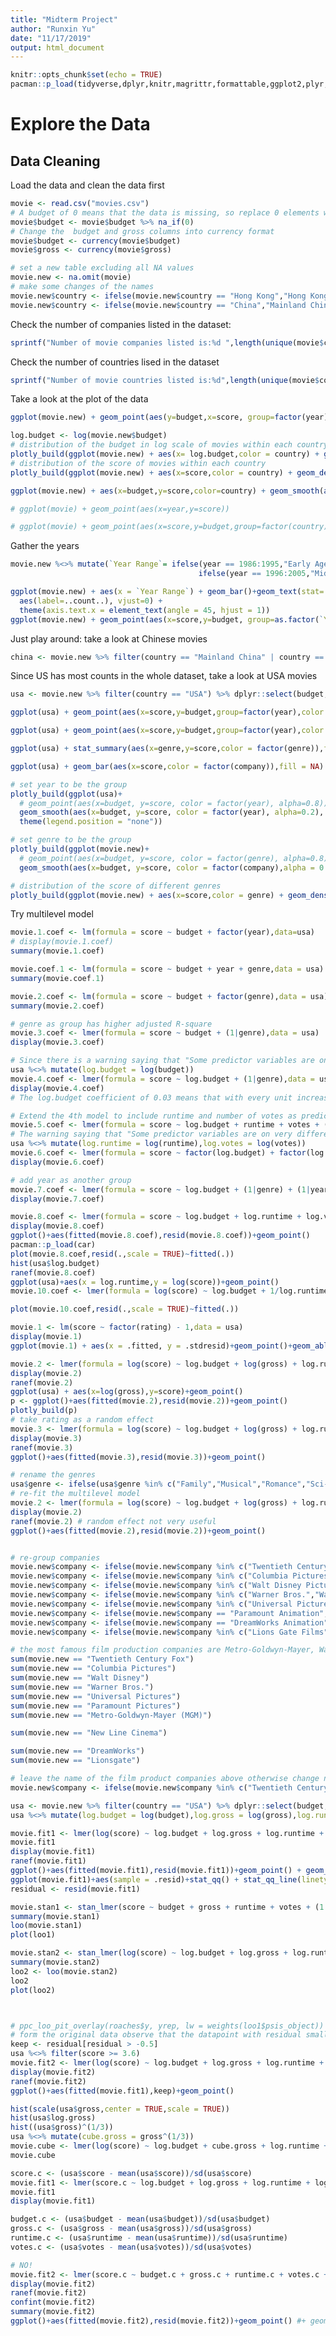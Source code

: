 ```yaml
---
title: "Midterm Project"
author: "Runxin Yu"
date: "11/17/2019"
output: html_document
---
```


```r
knitr::opts_chunk$set(echo = TRUE)
pacman::p_load(tidyverse,dplyr,knitr,magrittr,formattable,ggplot2,plyr,plotly,anchors,lme4,tidyr,arm)
```

# Explore the Data
## Data Cleaning 

Load the data and clean the data first
```r
movie <- read.csv("movies.csv")
# A budget of 0 means that the data is missing, so replace 0 elements with NA
movie$budget <- movie$budget %>% na_if(0)
# Change the  budget and gross columns into currency format
movie$budget <- currency(movie$budget)
movie$gross <- currency(movie$gross)

# set a new table excluding all NA values
movie.new <- na.omit(movie)
# make some changes of the names
movie.new$country <- ifelse(movie.new$country == "Hong Kong","Hong Kong China",as.character(movie.new$country)) %>% as.factor()
movie.new$country <- ifelse(movie.new$country == "China","Mainland China",as.character(movie.new$country)) %>% as.factor()
```

Check the number of companies listed in the dataset:
```r
sprintf("Number of movie companies listed is:%d ",length(unique(movie$company)))
```

Check the number of countries lised in the dataset
```r
sprintf("Number of movie countries listed is:%d",length(unique(movie$country)))
```

Take a look at the plot of the data
```r
ggplot(movie.new) + geom_point(aes(y=budget,x=score, group=factor(year),color =factor(year)))  

log.budget <- log(movie.new$budget)
# distribution of the budget in log scale of movies within each country
plotly_build(ggplot(movie.new) + aes(x= log.budget,color = country) + geom_density() + theme(legend.position = "none"))
# distribution of the score of movies within each country
plotly_build(ggplot(movie.new) + aes(x=score,color = country) + geom_density() + theme(legend.position = "none"))

ggplot(movie.new) + aes(x=budget,y=score,color=country) + geom_smooth(aes(x=budget,y=score),data = filter(movie.new, country == "USA")) + theme(legend.position = "none")

# ggplot(movie) + geom_point(aes(x=year,y=score))

# ggplot(movie) + geom_point(aes(x=score,y=budget,group=factor(country),color=country)) + theme(legend.position = "none")
```

Gather the years
```r
movie.new %<>% mutate(`Year Range`= ifelse(year == 1986:1995,"Early Age",
                                          ifelse(year == 1996:2005,"Mid Age","Late Age")))

ggplot(movie.new) + aes(x = `Year Range`) + geom_bar()+geom_text(stat='count', 
  aes(label=..count..), vjust=0) + 
  theme(axis.text.x = element_text(angle = 45, hjust = 1))
ggplot(movie.new) + geom_point(aes(x=score,y=budget, group=as.factor(`Year Range`),color = as.factor(year))) + theme(legend.position = "none")
```

Just play around: take a look at Chinese movies
```r
china <- movie.new %>% filter(country == "Mainland China" | country == "Hong Kong China") %>% dplyr::select(budget,company,director,gross,name,runtime,score,votes,star)
```

Since US has most counts in the whole dataset, take a look at USA movies
```r
usa <- movie.new %>% filter(country == "USA") %>% dplyr::select(budget,director,genre,name,runtime,score,gross,rating,star,votes,year)

ggplot(usa) + geom_point(aes(x=score,y=budget,group=factor(year),color = factor(year))) + theme(legend.position = "none") + facet_wrap(~genre,nrow = 3)

ggplot(usa) + geom_point(aes(x=score,y=budget,group=factor(year),color = factor(year))) + geom_smooth(aes(x=score,y=budget),data = filter(usa, year == "2013"), se = FALSE)

ggplot(usa) + stat_summary(aes(x=genre,y=score,color = factor(genre)),fun.ymin = min,fun.ymax = max,fun.y = mean) 

ggplot(usa) + geom_bar(aes(x=score,color = factor(company)),fill = NA)

# set year to be the group
plotly_build(ggplot(usa)+
  # geom_point(aes(x=budget, y=score, color = factor(year), alpha=0.8))+
  geom_smooth(aes(x=budget, y=score, color = factor(year), alpha=0.2), method = "lm",se = FALSE)+
  theme(legend.position = "none"))

# set genre to be the group
plotly_build(ggplot(movie.new)+
  # geom_point(aes(x=budget, y=score, color = factor(genre), alpha=0.8))+
  geom_smooth(aes(x=budget, y=score, color = factor(company),alpha = 0.8), method = "lm",se = FALSE))

# distribution of the score of different genres
plotly_build(ggplot(movie.new) + aes(x=score,color = genre) + geom_density() + theme(legend.position = "none"))
```

Try multilevel model
```r
movie.1.coef <- lm(formula = score ~ budget + factor(year),data=usa)
# display(movie.1.coef)
summary(movie.1.coef)

movie.coef.1 <- lm(formula = score ~ budget + year + genre,data = usa)
summary(movie.coef.1)

movie.2.coef <- lm(formula = score ~ budget + factor(genre),data = usa)
summary(movie.2.coef)

# genre as group has higher adjusted R-square
movie.3.coef <- lmer(formula = score ~ budget + (1|genre),data = usa)
display(movie.3.coef)

# Since there is a warning saying that "Some predictor variables are on very different scales: consider rescaling", take log to budget to see whether there are any differences
usa %<>% mutate(log.budget = log(budget))
movie.4.coef <- lmer(formula = score ~ log.budget + (1|genre),data = usa)
display(movie.4.coef)
# The log.budget coefficient of 0.03 means that with every unit increase of budget in log scale, the score of the movie is expected to increase by 0.03. It is the same for every movie.

# Extend the 4th model to include runtime and number of votes as predictors to see how model fit
movie.5.coef <- lmer(formula = score ~ log.budget + runtime + votes + (1|genre),data = usa)
# The warning saying that "Some predictor variables are on very different scales: consider rescaling" appeared again, thus rescale numbter of votes and runtime (take log transformation of both predictors)
usa %<>% mutate(log.runtime = log(runtime),log.votes = log(votes))
movie.6.coef <- lmer(formula = score ~ factor(log.budget) + factor(log.runtime) + factor(log.votes) + (1|genre),data = usa)
display(movie.6.coef)

# add year as another group
movie.7.coef <- lmer(formula = score ~ log.budget + (1|genre) + (1|year),data = usa)
display(movie.7.coef)

movie.8.coef <- lmer(formula = score ~ log.budget + log.runtime + log.votes + (1|genre) + (1|year),data = usa)
display(movie.8.coef)
ggplot()+aes(fitted(movie.8.coef),resid(movie.8.coef))+geom_point()
pacman::p_load(car)
plot(movie.8.coef,resid(.,scale = TRUE)~fitted(.))
hist(usa$log.budget)
ranef(movie.8.coef)
ggplot(usa)+aes(x = log.runtime,y = log(score))+geom_point()
movie.10.coef <- lmer(formula = log(score) ~ log.budget + 1/log.runtime + log.votes + (1|genre) + (1|year),data = usa)

plot(movie.10.coef,resid(.,scale = TRUE)~fitted(.))
```


```r
movie.1 <- lm(score ~ factor(rating) - 1,data = usa)
display(movie.1)
ggplot(movie.1) + aes(x = .fitted, y = .stdresid)+geom_point()+geom_abline(intercept = 2.0,slope = 0.0, linetype = "dashed")

movie.2 <- lmer(formula = log(score) ~ log.budget + log(gross) + log.runtime + log.votes + (1|genre) + (1|year), data = usa)
display(movie.2)
ranef(movie.2)
ggplot(usa) + aes(x=log(gross),y=score)+geom_point()
p <- ggplot()+aes(fitted(movie.2),resid(movie.2))+geom_point()
plotly_build(p)
# take rating as a random effect
movie.3 <- lmer(formula = log(score) ~ log.budget + log(gross) + log.runtime + log.votes + (1|rating),data = usa)
display(movie.3)
ranef(movie.3)
ggplot()+aes(fitted(movie.3),resid(movie.3))+geom_point()

# rename the genres
usa$genre <- ifelse(usa$genre %in% c("Family","Musical","Romance","Sci-Fi","Thriller"),"Other",as.character(usa$genre)) %>% as.factor()
# re-fit the multilevel model
movie.2 <- lmer(formula = log(score) ~ log.budget + log(gross) + log.runtime + log.votes + (1|genre) + (1|year), data = usa)
display(movie.2)
ranef(movie.2) # random effect not very useful
ggplot()+aes(fitted(movie.2),resid(movie.2))+geom_point()


# re-group companies
movie.new$company <- ifelse(movie.new$company %in% c("Twentieth Century Fox Film Corporation", "Twentieth Century Fox Animation"),"Twentieth Century Fox",as.character(movie.new$company)) %>% as.factor()
movie.new$company <- ifelse(movie.new$company %in% c("Columbia Pictures Corporation","Columbia Pictures","	Columbia TriStar Home Video","Columbia Pictures Film Production Asia","Columbia Pictures Industries"),"Columbia Pictures",as.character(movie.new$company)) %>% as.factor()
movie.new$company <- ifelse(movie.new$company %in% c("Walt Disney Pictures","Walt Disney Feature Animation","Walt Disney Feature Animation Florida","Disney Television Animation","Walt Disney Animation Studios"),"Walt Disney",as.character(movie.new$company)) %>% as.factor()
movie.new$company <- ifelse(movie.new$company %in% c("Warner Bros.","Warner Bros. Animation","Warner Bros. Family Entertainment","Warner Independent Pictures (WIP)","Warner Bros. Digital Distribution","Warner Bros. Pictures"),"Warner Bros.",as.character(movie.new$company)) %>% as.factor()
movie.new$company <- ifelse(movie.new$company %in% c("Universal Pictures","Universal City Studios","Universal Pictures International (UPI)"),"Universal Pictures",as.character(movie.new$company)) %>% as.factor()
movie.new$company <- ifelse(movie.new$company == "Paramount Animation","Paramount Pictures",as.character(movie.new$company)) %>% as.factor()
movie.new$company <- ifelse(movie.new$company == "DreamWorks Animation","DreamWork",as.character(movie.new$company)) %>% as.factor()
movie.new$company <- ifelse(movie.new$company %in% c("Lions Gate Films","Lionsgate","Lions Gate Family Entertainment"),"Lionsgate",as.character(movie.new$company)) %>% as.factor()

# the most famous film production companies are Metro-Goldwyn-Mayer, Warner Bros., Paramount Pictures,Columbia Pictures, Universal Pictures, Twentieth Century Fox, Walt Disney
sum(movie.new == "Twentieth Century Fox")
sum(movie.new == "Columbia Pictures")
sum(movie.new == "Walt Disney")
sum(movie.new == "Warner Bros.")
sum(movie.new == "Universal Pictures")
sum(movie.new == "Paramount Pictures")
sum(movie.new == "Metro-Goldwyn-Mayer (MGM)")

sum(movie.new == "New Line Cinema")

sum(movie.new == "DreamWorks")
sum(movie.new == "Lionsgate")

# leave the name of the film product companies above otherwise change names into others
movie.new$company <- ifelse(movie.new$company %in% c("Twentieth Century Fox","Columbia Pictures","Walt Disney", "Warner Bros.","Universal Pictures","Paramount Pictures","Metro-Goldwyn-Mayer (MGM)","DreamWorks","Lionsgate","New Line Cinema","Touchstone Pictures","Miramax","TriStar Pictures","Fox 2000 Pictures","Dimension Films"),as.character(movie.new$company),"Others")

usa <- movie.new %>% filter(country == "USA") %>% dplyr::select(budget,company,genre,name,runtime,score,gross,rating,star,votes,year)
usa %<>% mutate(log.budget = log(budget),log.gross = log(gross),log.runtime = log(runtime),log.votes = log(votes))

movie.fit1 <- lmer(log(score) ~ log.budget + log.gross + log.runtime + log.votes + (1|company),data = usa)
movie.fit1
display(movie.fit1)
ranef(movie.fit1)
ggplot()+aes(fitted(movie.fit1),resid(movie.fit1))+geom_point() + geom_abline(intercept = -0.5,slope = 0.0, linetype = "dashed")
ggplot(movie.fit1)+aes(sample = .resid)+stat_qq() + stat_qq_line(linetype = "dashed")
residual <- resid(movie.fit1)

movie.stan1 <- stan_lmer(score ~ budget + gross + runtime + votes + (1|company),data = usa)
summary(movie.stan1)
loo(movie.stan1)
plot(loo1)

movie.stan2 <- stan_lmer(log(score) ~ log.budget + log.gross + log.runtime + log.votes + (1|company),data = usa)
summary(movie.stan2)
loo2 <- loo(movie.stan2)
loo2
plot(loo2)



# ppc_loo_pit_overlay(roaches$y, yrep, lw = weights(loo1$psis_object))
# form the original data observe that the datapoint with residual smaller than -0.5 are the points with score less than 3.6, thus get rid of those points and fit the model again.
keep <- residual[residual > -0.5]
usa %<>% filter(score >= 3.6)
movie.fit2 <- lmer(log(score) ~ log.budget + log.gross + log.runtime + log.votes + (1|company),data = usa)
display(movie.fit2)
ranef(movie.fit2)
ggplot()+aes(fitted(movie.fit1),keep)+geom_point()

hist(scale(usa$gross,center = TRUE,scale = TRUE))
hist(usa$log.gross)
hist((usa$gross)^(1/3))
usa %<>% mutate(cube.gross = gross^(1/3))
movie.cube <- lmer(log(score) ~ log.budget + cube.gross + log.runtime + log.votes + (1|company),data = usa)
movie.cube

score.c <- (usa$score - mean(usa$score))/sd(usa$score)
movie.fit1 <- lmer(score.c ~ log.budget + log.gross + log.runtime + log.votes + (1|company),data = usa) 
movie.fit1
display(movie.fit1)

budget.c <- (usa$budget - mean(usa$budget))/sd(usa$budget)
gross.c <- (usa$gross - mean(usa$gross))/sd(usa$gross)
runtime.c <- (usa$runtime - mean(usa$runtime))/sd(usa$runtime)
votes.c <- (usa$votes - mean(usa$votes))/sd(usa$votes)

# NO!
movie.fit2 <- lmer(score.c ~ budget.c + gross.c + runtime.c + votes.c + (1|company),data = usa) 
display(movie.fit2)
ranef(movie.fit2)
confint(movie.fit2)
summary(movie.fit2)
ggplot()+aes(fitted(movie.fit2),resid(movie.fit2))+geom_point() #+ geom_abline(intercept = -0.5,slope = 0.0, linetype = "dashed")
```















